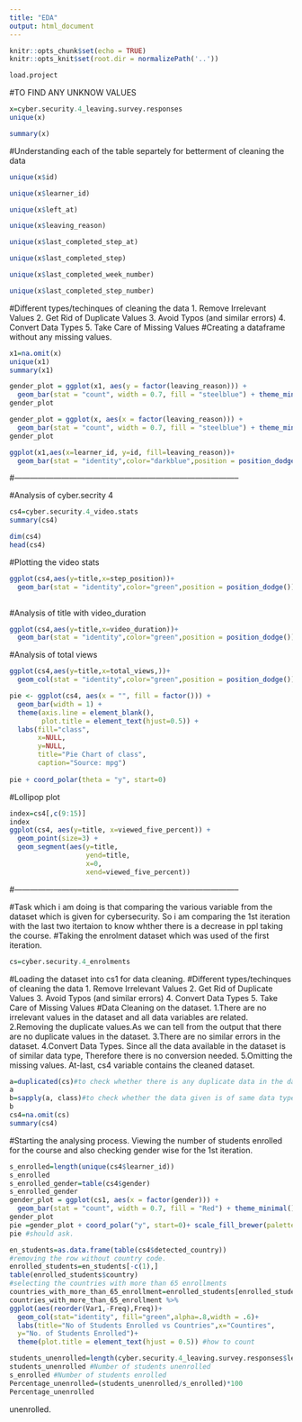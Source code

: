 ```yaml
---
title: "EDA"
output: html_document
---
```


```r
knitr::opts_chunk$set(echo = TRUE)
knitr::opts_knit$set(root.dir = normalizePath('..'))
```


```r
load.project
```
#TO FIND ANY UNKNOW VALUES
```r
x=cyber.security.4_leaving.survey.responses
unique(x)
```
```r
summary(x)
```
#Understanding each of the table separtely for betterment of cleaning the data
```r
unique(x$id)
```
```r
unique(x$learner_id)
```
```r
unique(x$left_at)
```
```r
unique(x$leaving_reason)
```
```r
unique(x$last_completed_step_at)
```
```r
unique(x$last_completed_step)
```
```r
unique(x$last_completed_week_number)
```
```r
unique(x$last_completed_step_number)
```
#Different types/techinques of cleaning the data
1. Remove Irrelevant Values
2. Get Rid of Duplicate Values
3. Avoid Typos (and similar errors)
4. Convert Data Types
5. Take Care of Missing Values
#Creating a dataframe without any missing values.
```r
x1=na.omit(x)
unique(x1)
summary(x1)
```
```r
gender_plot = ggplot(x1, aes(y = factor(leaving_reason))) + 
  geom_bar(stat = "count", width = 0.7, fill = "steelblue") + theme_minimal() 
gender_plot
```

```r
gender_plot = ggplot(x, aes(x = factor(leaving_reason))) + 
  geom_bar(stat = "count", width = 0.7, fill = "steelblue") + theme_minimal() 
gender_plot
```



```r
ggplot(x1,aes(x=learner_id, y=id, fill=leaving_reason))+
  geom_bar(stat = "identity",color="darkblue",position = position_dodge())
```


























#--------------------------------------------------------------------------------------

#Analysis of cyber.secrity 4
```r
cs4=cyber.security.4_video.stats
summary(cs4)
```
```r
dim(cs4)
head(cs4)
```
#Plotting the video stats
```r
ggplot(cs4,aes(y=title,x=step_position))+
  geom_bar(stat = "identity",color="green",position = position_dodge())
  
```
#Analysis of title with video_duration
```r
ggplot(cs4,aes(y=title,x=video_duration))+
  geom_bar(stat = "identity",color="green",position = position_dodge())
```
#Analysis of total views
```r
ggplot(cs4,aes(y=title,x=total_views,))+
  geom_col(stat = "identity",color="green",position = position_dodge())
```

```r
pie <- ggplot(cs4, aes(x = "", fill = factor())) + 
  geom_bar(width = 1) +
  theme(axis.line = element_blank(), 
        plot.title = element_text(hjust=0.5)) + 
  labs(fill="class", 
       x=NULL, 
       y=NULL, 
       title="Pie Chart of class", 
       caption="Source: mpg")
  
pie + coord_polar(theta = "y", start=0)
```

#Lollipop plot
```r
index=cs4[,c(9:15)]
index
ggplot(cs4, aes(y=title, x=viewed_five_percent)) + 
  geom_point(size=3) + 
  geom_segment(aes(y=title, 
                   yend=title, 
                   x=0, 
                   xend=viewed_five_percent))
```
#--------------------------------------------------------------------------------------


#Task which i am doing is that comparing the various variable from the dataset which is given for cybersecurity. So i am comparing the 1st iteration with the last two itertaion to know whther there is a decrease in ppl taking the course.
#Taking the enrolment dataset which was used of the first iteration. 
```r
cs=cyber.security.4_enrolments
```
#Loading the dataset into cs1 for data cleaning.
#Different types/techinques of cleaning the data
1. Remove Irrelevant Values
2. Get Rid of Duplicate Values
3. Avoid Typos (and similar errors)
4. Convert Data Types
5. Take Care of Missing Values
#Data Cleaning on the dataset.
1.There are no irrelevant values in the dataset and all data variables are related.
2.Removing the duplicate values.As we can tell from the output that there are no duplicate values in the dataset.
3.There are no similar errors in the dataset.
4.Convert Data Types. Since all the data available in the dataset is of similar data type, Therefore there is no conversion needed.
5.Omitting the missing values.
At-last, cs4 variable contains the cleaned dataset.
```r
a=duplicated(cs)#to check whether there is any duplicate data in the data set.
a
b=sapply(a, class)#to check whether the data given is of same data type.
b
cs4=na.omit(cs)
summary(cs4)
```
#Starting the analysing process.
Viewing the number of students enrolled for the course and also checking gender wise for the 1st iteration.
```r
s_enrolled=length(unique(cs4$learner_id))
s_enrolled
s_enrolled_gender=table(cs4$gender)
s_enrolled_gender
gender_plot = ggplot(cs1, aes(x = factor(gender))) + 
  geom_bar(stat = "count", width = 0.7, fill = "Red") + theme_minimal() 
gender_plot
pie =gender_plot + coord_polar("y", start=0)+ scale_fill_brewer(palette="Dark2")
pie #should ask.
```

```r
en_students=as.data.frame(table(cs4$detected_country))
#removing the row without country code.
enrolled_students=en_students[-c(1),]
table(enrolled_students$country)
#selecting the countries with more than 65 enrollments
countries_with_more_than_65_enrollment=enrolled_students[enrolled_students$Freq>65,]
countries_with_more_than_65_enrollment %>%
ggplot(aes(reorder(Var1,-Freq),Freq))+
  geom_col(stat="identity", fill="green",alpha=.8,width = .6)+
  labs(title="No of Students Enrolled vs Countries",x="Countires",
  y="No. of Students Enrolled")+
  theme(plot.title = element_text(hjust = 0.5)) #how to count
```
```r
students_unenrolled=length(cyber.security.4_leaving.survey.responses$left_at)
students_unenrolled #Number of students unenrolled
s_enrolled #Number of students enrolled
Percentage_unenrolled=(students_unenrolled/s_enrolled)*100
Percentage_unenrolled
```
unenrolled.

